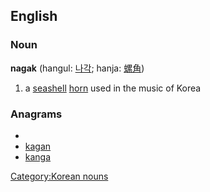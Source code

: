 ==English==
===Noun===
'''nagak''' (hangul: [[나각]]; hanja: [[螺角]])
#a [[seashell]] [[horn]] used in the music of Korea

[[Category:Korean nouns]]

{{attention|ko}}

===Anagrams===
* {{alphagram|aagkn}}
* [[kagan#English|kagan]]
* [[kanga#English|kanga]]